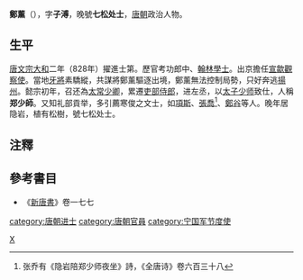 '''鄭薰'''（{{bd|？||？||}}），字'''子溥'''，晚號'''七松处士'''，[[唐朝|唐朝]]政治人物。

== 生平 ==
[[唐文宗|唐文宗]][[大和_(唐朝)|大和]]二年（828年）擢進士第。歷官考功郎中、[[翰林學士|翰林學士]]。出京擔任[[宣歙觀察使|宣歙觀察使]]。當地[[牙將|牙將]]素驕縱，共謀將鄭薰驅逐出境，鄭薰無法控制局勢，只好奔逃[[揚州|揚州]]。懿宗初年，召还為[[太常少卿|太常少卿]]，累遷[[吏部侍郎|吏部侍郎]]，进左丞，以[[太子少师|太子少师]]致仕，人稱'''郑少師'''。又知礼部貢举，多引薦寒俊之文士，如[[項斯|項斯]]、[[張喬|張喬]]<ref>张乔有《隐岩陪郑少师夜坐》詩，《全唐诗》卷六百三十八</ref>、[[鄭谷|鄭谷]]等人。晚年居隐岩，植有松樹，號七松处士。

==注釋==
{{reflist}}
==參考書目==
*《[[新唐書|新唐書]]》卷一七七

{{DEFAULTSORT:Z}}
[[Category:郑姓|X]]
[[category:唐朝进士|category:唐朝进士]]
[[category:唐朝官員|category:唐朝官員]]
[[category:宁国军节度使|category:宁国军节度使]]